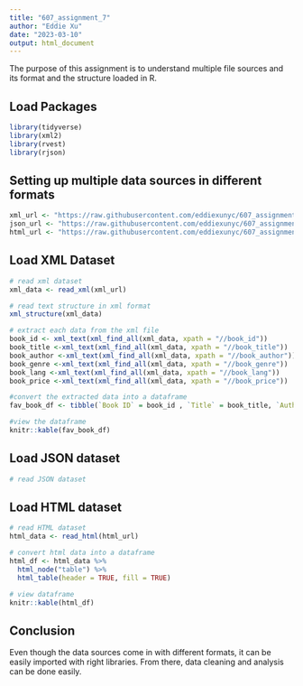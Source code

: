 ```yaml
---
title: "607_assignment_7"
author: "Eddie Xu"
date: "2023-03-10"
output: html_document
---
```


The purpose of this assignment is to understand multiple file sources and its format and the structure loaded in R.

## Load Packages
```r
library(tidyverse)
library(xml2)
library(rvest)
library(rjson)
```
## Setting up multiple data sources in different formats
```r
xml_url <- "https://raw.githubusercontent.com/eddiexunyc/607_assignment_7/main/Resources/fav_book.xml"
json_url <- "https://raw.githubusercontent.com/eddiexunyc/607_assignment_7/main/Resources/fav_book.json"
html_url <- "https://raw.githubusercontent.com/eddiexunyc/607_assignment_7/main/Resources/fav_book.html"

```

## Load XML Dataset 
```r
# read xml dataset
xml_data <- read_xml(xml_url)

# read text structure in xml format
xml_structure(xml_data)
```

```r
# extract each data from the xml file
book_id <- xml_text(xml_find_all(xml_data, xpath = "//book_id"))
book_title <-xml_text(xml_find_all(xml_data, xpath = "//book_title"))
book_author <-xml_text(xml_find_all(xml_data, xpath = "//book_author"))
book_genre <-xml_text(xml_find_all(xml_data, xpath = "//book_genre"))
book_lang <-xml_text(xml_find_all(xml_data, xpath = "//book_lang"))
book_price <-xml_text(xml_find_all(xml_data, xpath = "//book_price"))

#convert the extracted data into a dataframe
fav_book_df <- tibble(`Book ID` = book_id , `Title` = book_title, `Author` = book_author, `Genre` = book_genre, `Language` = book_lang, `Price` = book_price)

#view the dataframe
knitr::kable(fav_book_df)
```

## Load JSON dataset
```r
# read JSON dataset

```

## Load HTML dataset
```r
# read HTML dataset
html_data <- read_html(html_url)

# convert html data into a dataframe
html_df <- html_data %>%
  html_node("table") %>%
  html_table(header = TRUE, fill = TRUE)

# view dataframe
knitr::kable(html_df)
```

## Conclusion
Even though the data sources come in with different formats, it can be easily imported with right libraries. From there, data cleaning and analysis can be done easily.

